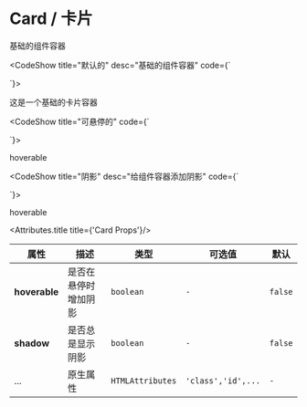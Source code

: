 
# Card / 卡片

基础的组件容器

<CodeShow title="默认的" desc="基础的组件容器"  code={`<template>
 <div>
   <fect-card></fect-card>
 </div>
</template>
 
<script>
   
 
}
 
</script>
`}>

 <div>
   <fect-card>这是一个基础的卡片容器</fect-card>
 </div>
</CodeShow>

<CodeShow title="可悬停的"   code={`<template>
 <div>
   <fect-card hoverable>这是一个基础的卡片容器</fect-card>
 </div>
</template>
 
<script>
   
 
}
 
</script>
`}>

 <div>
   <fect-card hoverable>hoverable</fect-card>
 </div>
</CodeShow>

<CodeShow title="阴影" desc="给组件容器添加阴影"  code={`<template>
 <div>
   <fect-card shadow>shadow</fect-card>
 </div>
</template>
 
<script>
   
 
}
 
</script>
`}>

 <div>
   <fect-card shadow>hoverable</fect-card>
 </div>
</CodeShow>

<Attributes>

<Attributes.title title={'Card Props'}/>

| 属性          | 描述                 | 类型             | 可选值             | 默认    |
| ------------- | -------------------- | ---------------- | ------------------ | ------- |
| **hoverable** | 是否在悬停时增加阴影 | `boolean`        | `-`                | `false` |
| **shadow**    | 是否总是显示阴影     | `boolean`        | `-`                | `false` |
| ...           | 原生属性             | `HTMLAttributes` | `'class','id',...` | `-`     |


</Attributes>
